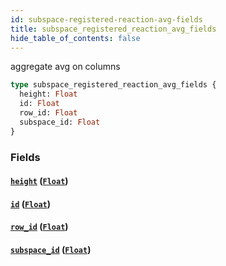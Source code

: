 ```yaml
---
id: subspace-registered-reaction-avg-fields
title: subspace_registered_reaction_avg_fields
hide_table_of_contents: false
---
```


aggregate avg on columns

```graphql
type subspace_registered_reaction_avg_fields {
  height: Float
  id: Float
  row_id: Float
  subspace_id: Float
}
```

### Fields

#### [`height`](#) ([`Float`](/07-graphql/scalars/float))

#### [`id`](#) ([`Float`](/07-graphql/scalars/float))

#### [`row_id`](#) ([`Float`](/07-graphql/scalars/float))

#### [`subspace_id`](#) ([`Float`](/07-graphql/scalars/float))
